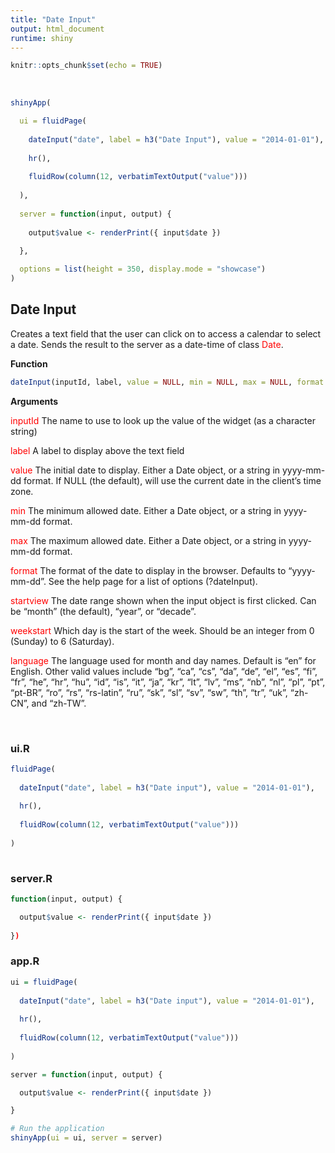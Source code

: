 ```yaml
---
title: "Date Input"
output: html_document
runtime: shiny
---
```


```r
knitr::opts_chunk$set(echo = TRUE)
```


<br>

```r

shinyApp(

  ui = fluidPage(
    
    dateInput("date", label = h3("Date Input"), value = "2014-01-01"),
    
    hr(),
    
    fluidRow(column(12, verbatimTextOutput("value")))
    
  ),
  
  server = function(input, output) {
    
    output$value <- renderPrint({ input$date })
    
  },

  options = list(height = 350, display.mode = "showcase")
)
```

## Date Input {.tabset}

Creates a text field that the user can click on to access a calendar to select a date. Sends the result to the server as a date-time of class <span style="color: red">Date</span>.

**Function**

```r
dateInput(inputId, label, value = NULL, min = NULL, max = NULL, format = "yyyy-mm-dd", startview = "month", weekstart = 0, language = "en")
```

**Arguments**

<span style="color: red">inputId</span> The name to use to look up the value of the widget (as a character string)

<span style="color: red">label</span> A label to display above the text field

<span style="color: red">value</span> The initial date to display. Either a Date object, or a string in yyyy-mm-dd format. If NULL (the default), will use the current date in the client's time zone.

<span style="color: red">min</span> The minimum allowed date. Either a Date object, or a string in yyyy-mm-dd format.

<span style="color: red">max</span> The maximum allowed date. Either a Date object, or a string in yyyy-mm-dd format.

<span style="color: red">format</span> The format of the date to display in the browser. Defaults to "yyyy-mm-dd". See the help page for a list of options (?dateInput).

<span style="color: red">startview</span> The date range shown when the input object is first clicked. Can be "month" (the default), "year", or "decade".

<span style="color: red">weekstart</span> Which day is the start of the week. Should be an integer from 0 (Sunday) to 6 (Saturday).

<span style="color: red">language</span> The language used for month and day names. Default is "en" for English. Other valid values include "bg", "ca", "cs", "da", "de", "el", "es", "fi", "fr", "he", "hr", "hu", "id", "is", "it", "ja", "kr", "lt", "lv", "ms", "nb", "nl", "pl", "pt", "pt-BR", "ro", "rs", "rs-latin", "ru", "sk", "sl", "sv", "sw", "th", "tr", "uk", "zh-CN", and "zh-TW".

<br>

### ui.R
```r

fluidPage(
    
  dateInput("date", label = h3("Date input"), value = "2014-01-01"),
  
  hr(),
  
  fluidRow(column(12, verbatimTextOutput("value")))
  
)
  
```
### server.R
```r

function(input, output) {

  output$value <- renderPrint({ input$date })
  
})
```
### app.R
```r

ui = fluidPage(
    
  dateInput("date", label = h3("Date input"), value = "2014-01-01"),
  
  hr(),
  
  fluidRow(column(12, verbatimTextOutput("value")))
  
)

server = function(input, output) {

  output$value <- renderPrint({ input$date })

}

# Run the application 
shinyApp(ui = ui, server = server)

```
